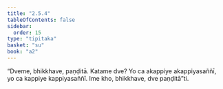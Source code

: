 ```yaml
---
title: "2.5.4"
tableOfContents: false
sidebar:
  order: 15
type: "tipitaka"
basket: "su"
book: "a2"
---
```



<DynamicBreadcrumb />

<Division number="102" book="a2" bookNo="15" page="83">

<Paragraph number="185" book="a2">
“Dveme, bhikkhave, paṇḍitā. Katame dve? Yo ca akappiye akappiyasaññī, yo ca kappiye kappiyasaññī. Ime kho, bhikkhave, dve paṇḍitā”ti.
</Paragraph>
</Division>